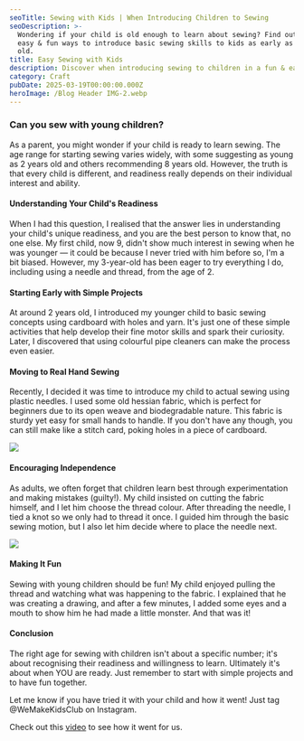 ```yaml
---
seoTitle: Sewing with Kids | When Introducing Children to Sewing
seoDescription: >-
  Wondering if your child is old enough to learn about sewing? Find out some
  easy & fun ways to introduce basic sewing skills to kids as early as 2-3 year
  old.
title: Easy Sewing with Kids
description: Discover when introducing sewing to children in a fun & easy way.
category: Craft
pubDate: 2025-03-19T00:00:00.000Z
heroImage: /Blog Header IMG-2.webp
---
```


### Can you sew with young children?

As a parent, you might wonder if your child is ready to learn sewing. The age range for starting sewing varies widely, with some suggesting as young as 2 years old and others recommending 8 years old. However, the truth is that every child is different, and readiness really depends on their individual interest and ability.

#### Understanding Your Child's Readiness

When I had this question, I realised that the answer lies in understanding your child's unique readiness, and you are the best person to know that, no one else. My first child, now 9, didn't show much interest in sewing when he was younger — it could be because I never tried with him before so, I'm a bit biased. However, my 3-year-old has been eager to try everything I do, including using a needle and thread, from the age of 2.

#### Starting Early with Simple Projects

At around 2 years old, I introduced my younger child to basic sewing concepts using cardboard with holes and yarn. It's just one of these simple activities that help develop their fine motor skills and spark their curiosity. Later, I discovered that using colourful pipe cleaners can make the process even easier.

#### Moving to Real Hand Sewing

Recently, I decided it was time to introduce my child to actual sewing using plastic needles. I used some old hessian fabric, which is perfect for beginners due to its open weave and biodegradable nature. This fabric is sturdy yet easy for small hands to handle. If you don't have any though, you can still make like a stitch card, poking holes in a piece of cardboard.

![](/IMG_3431-2.webp)

#### Encouraging Independence

As adults, we often forget that children learn best through experimentation and making mistakes (guilty!). My child insisted on cutting the fabric himself, and I let him choose the thread colour. After threading the needle, I tied a knot so we only had to thread it once. I guided him through the basic sewing motion, but I also let him decide where to place the needle next.

![](/IMG_3614.jpg)

#### Making It Fun

Sewing with young children should be fun! My child enjoyed pulling the thread and watching what was happening to the fabric. I explained that he was creating a drawing, and after a few minutes, I added some eyes and a mouth to show him he had made a little monster. And that was it!

#### Conclusion

The right age for sewing with children isn't about a specific number; it's about recognising their readiness and willingness to learn. Ultimately it's about when YOU are ready. Just remember to start with simple projects and to have fun together.

Let me know if you have tried it with your child and how it went! Just tag @WeMakeKidsClub on Instagram.

Check out this [video](https://www.instagram.com/p/DHBx8httCZi/) to see how it went for us.
